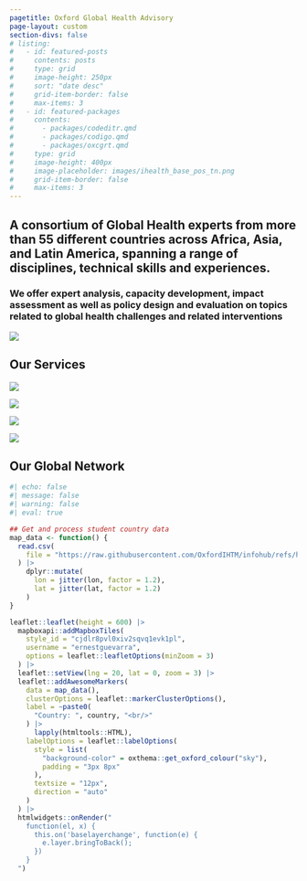 ```yaml
---
pagetitle: Oxford Global Health Advisory
page-layout: custom
section-divs: false
# listing:
#   - id: featured-posts
#     contents: posts
#     type: grid
#     image-height: 250px
#     sort: "date desc"
#     grid-item-border: false
#     max-items: 3
#   - id: featured-packages
#     contents:
#       - packages/codeditr.qmd
#       - packages/codigo.qmd
#       - packages/oxcgrt.qmd
#     type: grid
#     image-height: 400px
#     image-placeholder: images/ihealth_base_pos_tn.png
#     grid-item-border: false
#     max-items: 3
---
```


::: {.hero-banner}

::: {.content-block}

::: {.hero-text}

# A consortium of Global Health experts from more than 55 different countries across Africa, Asia, and Latin America, spanning a range of disciplines, technical skills and experiences. 

### We offer expert analysis, capacity development, impact assessment as well as policy design and evaluation on topics related to global health challenges and related interventions

<!-- 
::: {.hero-buttons}
[Projects](/projects/){#btn-guide .btn-action .btn .btn-info .btn-lg role="button"}
[Our packages](/packages/){#btn-guide .btn-action .btn .btn-info .btn-lg role="button"} 
[Our mission](/about/){#btn-guide .btn-action .btn .btn-info .btn-lg role="button"}
:::
 -->

:::

::: {.hero-image-right}

![](images/oxgha_icon.png)

:::

:::

:::


::: {.theme-banner}

::: {.info-block}

# Our Services

::: {.grid}

::: {.g-col-3}
![](images/programme_design.png){fig-align="center"}

:::

::: {.g-col-3}
![](images/capacity.png){fig-align="center"}

:::

::: {.g-col-3}
![](images/analytics.png){fig-align="center"}

:::

::: {.g-col-3}
![](images/evaluation.png){fig-align="center"}

:::

:::

:::

:::

<!--
::: {.info-block}

# Latest posts

::: {#featured-posts}
:::

:::
-->

::: {.info-block}

# Our Global Network

:::

```r
#| echo: false
#| message: false
#| warning: false
#| eval: true

## Get and process student country data 
map_data <- function() {
  read.csv(
    file = "https://raw.githubusercontent.com/OxfordIHTM/infohub/refs/heads/main/data-raw/student_country.csv"
  ) |>
    dplyr::mutate(
      lon = jitter(lon, factor = 1.2),
      lat = jitter(lat, factor = 1.2)
    )
}

leaflet::leaflet(height = 600) |>
  mapboxapi::addMapboxTiles(
    style_id = "cjdlr8pvl0xiv2sqvq1evk1pl",
    username = "ernestguevarra",
    options = leaflet::leafletOptions(minZoom = 3)
  ) |>
  leaflet::setView(lng = 20, lat = 0, zoom = 3) |>
  leaflet::addAwesomeMarkers(
    data = map_data(),
    clusterOptions = leaflet::markerClusterOptions(),
    label = ~paste0(
      "Country: ", country, "<br/>"
    ) |>
      lapply(htmltools::HTML),
    labelOptions = leaflet::labelOptions(
      style = list(
        "background-color" = oxthema::get_oxford_colour("sky"),
        padding = "3px 8px"
      ),
      textsize = "12px",
      direction = "auto"
    )
  ) |>
  htmlwidgets::onRender("
    function(el, x) {
      this.on('baselayerchange', function(e) {
        e.layer.bringToBack();
      })
    }
  ")
```

<!-- ::: {.info-block}

# Featured packages

::: {#featured-packages}
:::

:::

::: {.theme-banner}

::: {.info-block}

# Featured packages

::: {.grid}

::: {.g-col-4}

[![](images/codeditr.png){fig-align="center"}](https://oxford-ihtm.io/codeditr)

**codeditr**: Implementing Cause-of-Death Data Checks Based on the WHO CoDEdit Tool
:::

::: {.g-col-4}
[![](images/codigo.png){fig-align="center"}](https://oxford-ihtm.io/codigo)

**codigo**: Interface to the International Classification of Diseases (ICD) API
:::

::: {.g-col-4}
[![](images/lawsafrica.png){fig-align="center"}](https://oxford-ihtm.io/africalaws)

**africalaws**: Interface to the Laws.Africa API
:::

:::

:::

:::

-->